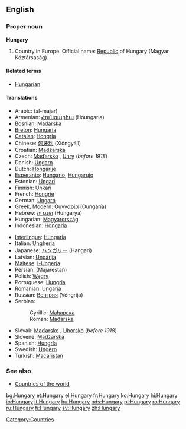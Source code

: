 ==English==
{{wikipedia}}
===Proper noun===
'''Hungary'''

# Country in Europe. Official name: [[Republic]] of Hungary (Magyar Köztársaság).

====Related terms====
*[[Hungarian]]

====Translations====
{{top}}
*Arabic: {{ARchar|[[المجر]]}} (al-májar)
*Armenian: [[Հունգարիա]] (Houngaria)
*Bosnian: [[Mađarska]] {{f}}
*[[Breton]]: [[Hungaria]]
*[[Catalan]]: [[Hongria]]
*Chinese: [[匈牙利]] (Xiōngyálì)
*Croatian: [[Madžarska]]
*Czech: [[Maďarsko]] {{n}}, [[Uhry]] {{p}} (''before 1918'')
*Danish: [[Ungarn]]
*Dutch: [[Hongarije]] {{n}}
*[[Esperanto]]: [[Hungario]], [[Hungarujo]]
*Estonian: [[Ungari]]
*Finnish: [[Unkari]]
*French: [[Hongrie]] {{f}}
*German: [[Ungarn]] {{n}}
*Greek, Modern: [[Ουγγαρία]] (Oungaría) {{f}}
*Hebrew: [[הונגריה]] (Hungarya)
*Hungarian: [[Magyarország]]
*Indonesian: [[Hongaria]]
{{mid}}
*[[Interlingua]]: [[Hungaria]]
*Italian: [[Ungheria]] {{f}}
*Japanese: [[ハンガリー]] (Hangari)
*Latvian: [[Ungārija]] {{f}}
*[[Maltese]]: [[l-Ungerja]]
*Persian: {{FAchar|[[مجارستان]]}} (Majarestan)
*Polish: [[Węgry]] {{p}}
*Portuguese: [[Hungria]] {{f}}
*Romanian: [[Ungaria]] {{f}}
*Russian: [[Венгрия]] (Véngrija) {{f}}
*Serbian:
*:Cyrillic: [[Мађарска]] {{f}}
*:Roman: [[Mađarska]] {{f}}
*Slovak: [[Maďarsko]] {{n}}, [[Uhorsko]] {{n}} (''before 1918'')
*Slovene: [[Madžarska]] {{f}}
*Spanish: [[Hungría]] {{f}}
*Swedish: [[Ungern]]
*Turkish: [[Macaristan]]
{{bottom}}

===See also===
* [[Countries of the world]]

[[Category:Countries]]

[[bg:Hungary]]
[[et:Hungary]]
[[el:Hungary]]
[[fr:Hungary]]
[[ko:Hungary]]
[[hi:Hungary]]
[[io:Hungary]]
[[it:Hungary]]
[[hu:Hungary]]
[[nds:Hungary]]
[[pl:Hungary]]
[[ro:Hungary]]
[[ru:Hungary]]
[[fi:Hungary]]
[[sv:Hungary]]
[[zh:Hungary]]